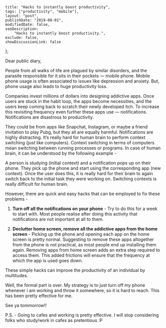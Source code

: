 
    title: "Hacks to instantly boost productivity",
    tags: ["productivity", "mobile"],
    layout: "post",
    publishDate: "2019-08-01",
    modifiedDate: false,
    seoDescription:
        "Hacks to instantly boost productivity.",
    exclude: false,
    showDiscussionLink: false
};

<BlogMeta data={props} />

Dear public diary,

People from all walks of life are plagued by similar disorders, and the parasite responsible for it sits in their pockets — mobile phone. Mobile phone usage is often associated to issues like depression and anxiety. But, phone usage also leads to huge productivity loss.

Companies invest millions of dollars into designing addictive apps. Once users are stuck in the habit loop, the apps become necessities, and the users keep coming back to scratch their newly developed itch. To increase this revisiting frequency even further these apps use — notifications. Notifications are disastrous to productivity.

They could be from apps like Snapchat, Instagram, or maybe a friend invitation to play Pubg, but they all are equally harmful. Notifications are highly distracting. It’s really hard for human brain to perform context switching (just like computers). Context switching in terms of computers mean switching between running processes or programs. In case of human brain, it can be understood by the following example -

A person is studying (initial context) and a notification pops up on their phone. They pick up the phone and start using the corresponding app (new context). Once the user does this, it is really hard for their brain to again switch back to the initial task they were working on. Switching contexts is really difficult for human brain.

However, there are  quick and easy hacks that can be employed to fix these problems -

1. **Turn off all the notifications on your phone** - Try to do this for a week to start with. Most people realise after doing this activity that notifications are not important at all to them. 

2. **Declutter home screen, remove all the addictive apps from the home screen** - Picking up the phone and opening each app on the home screen is pretty normal. Suggesting to remove these apps altogether from the phone is not practical, as most people end up installing them again. Removing apps from home screen adds an extra step required to access them. This added frictions will ensure that the frequency at which the app is used goes down.

These simple hacks can improve the productivity of an individual by multitudes.

Well, the formal part is over. My strategy is to just turn off my phone whenever i am working and throw it somewhere, so it is hard to reach. This has been pretty effective for me.

See ya tommorrow!!

P.S. - Going to cafes and working is pretty effective. I will stop considering folks who study/work in cafes as pretentious :P
